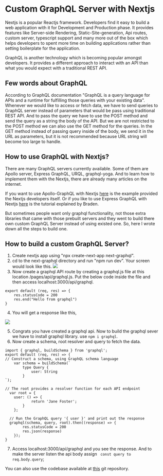 # Custom GraphQL Server with Nextjs
Nextjs is a popular Reactjs framework. Developers find it easy to build a web application with it for Development and Production phase. It provides features like Server-side Rendering, Static-Site-generation, Api routes, custom server, typescript support and many more out of the box which helps developers to spent more time on building applications rather than setting boilerplate for the application. 

GraphQL is another technology which is becoming popular amongst developers. It provides a different approach to interact with an API than what you would expect with a traditional REST API.

## Few words about GraphQL
According to GraphQL documentation "GraphQL is a query language for APIs and a runtime for fulfilling those queries with your existing data". Whenever we would like to access or fetch data, we have to send queries to GraphQL server instead of parameters that would be pass using traditional REST API. And to pass the query we have to use the POST method and send the query as a string the body of the API. But we are not restricted to the POST method we can also use the GET method for the queries. In the GET method instead of passing query inside of the body, we send it in the URL as parameters, but it is not recommended because URL string will become too large to handle.

## How to use GraphQL with Nextjs?
There are many GraphQL servers currently available. Some of them are Apollo server, Express GraphQL, URQL, graphql-yoga. And to learn how to implement them with the Nextjs, there are already many articles on the internet.

If you want to use Apollo-GraphQL with Nextjs [here](https://github.com/vercel/next.js/tree/canary/examples/api-routes-apollo-server-and-client) is the example provided the Nextjs developers itself. Or if you like to use Express GraphQL with Nextjs [here](https://developer.okta.com/blog/2018/10/11/build-simple-web-app-with-express-react-graphql) is the tutorial explained by Braden.

But sometimes people want only graphql functionality, not those extra libraries that came with those prebuilt servers and they went to build there own custom GraphQL Server instead of using existed one. So, here I wrote down all the steps to build one.

## How to build a custom GraphQL Server?

1. Create nextjs app using "npx create-next-app next-graphql".
2. cd to the next-graphql directory and run "npm run dev". Your screen would look like this. 
![](/uploads/nextjs-homepage.jpg)
3. Now create a graphql API route by creating a graphql.js file at this location /pages/api/graphql.js. Put the below code inside the file and then access localhost:3000/api/graphql. 
```
export default (req, res) => {
	res.statusCode = 200
	res.end("Hello from graphql")
} 
```
4. You will get a response like this, 

![](/uploads/graphql-api.jpg)



5. Congrats you have created a graphql api. Now to build the graphql sever we have to install graphql library. use ```npm i graphql```.
6. Now create a schema, root resolver and query to fetch the data.
```
import { graphql, buildSchema } from 'graphql';
export default (req, res) => {
// Construct a schema, using GraphQL schema language
	var schema = buildSchema(`
		type Query {
			user: String
		}
`);
 
// The root provides a resolver function for each API endpoint  
  var root = {
  	user: () => {
			return 'Jane Foster';
		}
	};
 
  // Run the GraphQL query '{ user }' and print out the response
  graphql(schema, query, root).then((response) => {
		res.statusCode = 200
		res.json(response)
	});
}
```

7. Access localhost:3000/api/graphql and you see the response. And to make the server listen the api body assign ``` const query to req.body.query```;

You can also use the codebase available at [this](https://github.com/rustypen/next-graphql) git repository.
